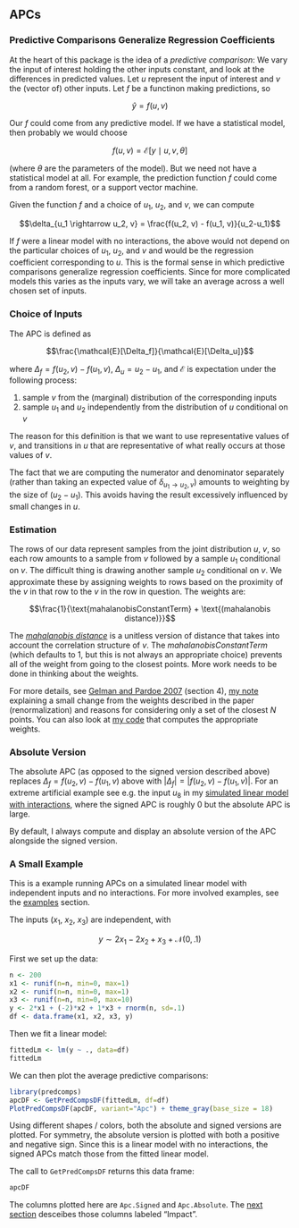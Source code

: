 ## APCs

### Predictive Comparisons Generalize Regression Coefficients

At the heart of this package is the idea of a *predictive comparison*: We vary the input of interest holding the other inputs constant, and look at the differences in predicted values. Let $u$ represent the input of interest and $v$ the (vector of) other inputs. Let $f$ be a functinon making predictions, so

$$\hat{y} = f(u,v)$$

Our $f$ could come from any predictive model. If we have a statistical model, then probably we would choose 

$$f(u,v) = \mathcal{E}[y \mid u, v, \theta]$$

(where $\theta$ are the parameters of the model). But we need not have a statistical model at all. For example, the prediction function $f$ could come from a random forest, or a support vector machine.

Given the function $f$ and a choice of $u_1$, $u_2$, and $v$, we can compute

$$\delta_{u_1 \rightarrow u_2, v} = \frac{f(u_2, v) - f(u_1, v)}{u_2-u_1}$$

If $f$ were a linear model with no interactions, the above would not depend on the particular choices of $u_1$, $u_2$, and $v$ and would be the regression coefficient corresponding to $u$. This is the formal sense in which predictive comparisons generalize regression coefficients. Since for more complicated models this varies as the inputs vary, we will take an average across a well chosen set of inputs. 

### Choice of Inputs

The APC is defined as

$$\frac{\mathcal{E}[\Delta_f]}{\mathcal{E}[\Delta_u]}$$

where $\Delta_f = f(u_2,v) - f(u_1,v)$, $\Delta_u = u_2 - u_1$, and $\mathcal{E}$ is expectation under the following process:

1. sample $v$ from the (marginal) distribution of the corresponding inputs
2. sample $u_1$ and $u_2$ independently from the distribution of $u$ conditional on $v$

The reason for this definition is that we want to use representative values of $v$, and transitions in $u$ that are representative of what really occurs at those values of $v$.

The fact that we are computing the numerator and denominator separately (rather than taking an expected value of $\delta_{u_1 \rightarrow u_2, v}$) amounts to weighting by the size of $(u_2 - u_1)$. This avoids having the result excessively influenced by small changes in $u$.

### Estimation

The rows of our data represent samples from the joint distribution $u$, $v$, so each row amounts to a sample from $v$ followed by a sample $u_1$ conditional on $v$. The difficult thing is drawing another sample $u_2$ conditional on $v$. We approximate these by assigning weights to rows based on the proximity of the $v$ in that row to the $v$ in the row in question. The weights are:

$$\frac{1}{\text{mahalanobisConstantTerm} + \text{(mahalanobis distance)}}$$

The [*mahalanobis distance*](https://en.wikipedia.org/wiki/Mahalanobis_distance) is a unitless version of distance that takes into account the correlation structure of $v$. The *mahalanobisConstantTerm* (which defaults to 1, but this is not always an appropriate choice) prevents all of the weight from going to the closest points. More work needs to be done in thinking about the weights.

For more details, see [Gelman and Pardoe 2007](http://onlinelibrary.wiley.com/doi/10.1111/j.1467-9531.2007.00181.x/abstract) (section 4), [my note](more-pairs-and-weights.html) explaining a small change from the weights described in the paper (renormalization) and reasons for considering only a set of the closest $N$ points. You can also look at [my code](https://github.com/dchudz/predcomps/blob/master/R/pairs.R) that computes the appropriate weights.

### Absolute Version

The absolute APC (as opposed to the signed version described above) replaces $\Delta_f = f(u_2,v) - f(u_1,v)$ above with $|\Delta_f| = |f(u_2,v) - f(u_1,v)|$. For an extreme artificial example see e.g. the input $u_8$ in my [simulated linear model with interactions](examples-simulated-linear-model-interactions.html), where the signed APC is roughly 0 but the absolute APC is large.

By default, I always compute and display an absolute version of the APC alongside the signed version. 

### A Small Example

This is a example running APCs on a simulated linear model with independent inputs and no interactions. For more involved examples, see the [examples](examples-overview.html) section.

The inputs ($x_1$, $x_2$, $x_3$) are independent, with

$$y \sim 2x_1 - 2x_2 + x_3 + \mathcal{N}(0,.1)$$

First we set up the data:

```r
n <- 200
x1 <- runif(n=n, min=0, max=1)
x2 <- runif(n=n, min=0, max=1)
x3 <- runif(n=n, min=0, max=10)
y <- 2*x1 + (-2)*x2 + 1*x3 + rnorm(n, sd=.1)
df <- data.frame(x1, x2, x3, y)
```

Then we fit a linear model:

```r
fittedLm <- lm(y ~ ., data=df)
fittedLm
```

We can then plot the average predictive comparisons:

```r
library(predcomps)
apcDF <- GetPredCompsDF(fittedLm, df=df)
PlotPredCompsDF(apcDF, variant="Apc") + theme_gray(base_size = 18)
```

Using different shapes / colors, both the absolute and signed versions are plotted. For symmetry, the absolute version is plotted with both a positive and negative sign. Since this is a linear model with no interactions, the signed APCs match those from the fitted linear model. 

The call to `GetPredCompsDF` returns this data frame:

```r
apcDF
```

The columns plotted here are `Apc.Signed` and `Apc.Absolute`. The [next section](impact.html) desceibes those columns labeled "Impact".

